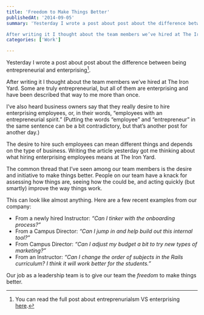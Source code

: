 ```yaml
---
title: 'Freedom to Make Things Better'
publishedAt: '2014-09-05'
summary: 'Yesterday I wrote a post about post about the difference between being entrepreneurial and enterprising[^1].

After writing it I thought about the team members we’ve hired at The Iron Yard. Some are t...'
categories: ['Work']

---
```


Yesterday I wrote a post about post about the difference between being entrepreneurial and enterprising[^1].

After writing it I thought about the team members we’ve hired at The Iron Yard. Some are truly entrepreneurial, but all of them are enterprising and have been described that way to me more than once.

I’ve also heard business owners say that they really desire to hire enterprising employees, or, in their words, “employees with an entrepreneurial spirit.” (Putting the words “employee” and “entrepreneur” in the same sentence can be a bit contradictory, but that’s another post for another day.)

The desire to hire such employees can mean different things and depends on the type of business. Writing the article yesterday got me thinking about what hiring enterprising employees means at The Iron Yard.

The common thread that I’ve seen among our team members is the desire and initiative to make things better. People on our team have a knack for assessing how things are, seeing how the could be, and acting quickly (but smartly) improve the way things work.

This can look like almost anything. Here are a few recent examples from our company:

-   From a newly hired Instructor: *“Can I tinker with the onboarding process?”*
-   From a Campus Director: *“Can I jump in and help build out this internal tool?”*
-   From Campus Director: *“Can I adjust my budget a bit to try new types of marketing?”*
-   From an Instructor: *“Can I change the order of subjects in the Rails curriculum? I think it will work better for the students.”*

Our job as a leadership team is to give our team the *freedom* to make things better.

[^1]: You can read the full post about entreprenurialsm VS enterprising [here](/blog/entrepreneurial-or-enterprising).
